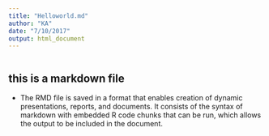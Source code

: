 ```yaml
---
title: "Helloworld.md"
author: "KA"
date: "7/10/2017"
output: html_document
---
```



```r
```


## this is a markdown file

* The RMD file is saved in a format that enables creation of dynamic presentations, reports, and documents. It consists of the syntax of markdown with embedded R code chunks that can be run, which allows the output to be included in the document.

```r
```

